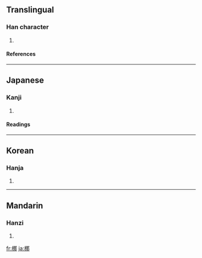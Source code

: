 ==Translingual==
===Han character===
{{Han char|rn=75|rad=木|as=07|sn=11|four=4792<sub>7</sub>|canj=木尸手中 (DSQL)}}
# {{defn|Han|sort=木07}}
====References====
{{Han ref|kx=0529.110|dkj=14856|dj=0917.220|hdz=21208.040|uh=689B|ud=26779|bh=D5CA|bd=54730}}

----
==Japanese==
===Kanji===
{{ja-kanji|grade=|rs=木07}}
# {{defn|Japanese}} 
====Readings====
{{ja-readings|on=[[だ]] (da), [[な]] (na)|kun=[[なぎ]] (nagi)}}

----
==Korean==
===Hanja===
{{ko-hanja|hangeul=나|eumhun=|rv=na|mr=na|y=na}}
# {{defn|Korean}}

----
==Mandarin==
===Hanzi===
{{cmn-hanzi|pin=[[nuó]] ([[nuo2]])|wg=no<sup>2</sup>}}
# {{defn|Mandarin}}

[[fr:梛]]
[[ja:梛]]